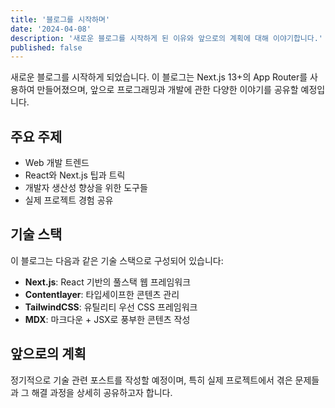 ```yaml
---
title: '블로그를 시작하며'
date: '2024-04-08'
description: '새로운 블로그를 시작하게 된 이유와 앞으로의 계획에 대해 이야기합니다.'
published: false
---
```


새로운 블로그를 시작하게 되었습니다. 이 블로그는 Next.js 13+의 App Router를 사용하여 만들어졌으며,
앞으로 프로그래밍과 개발에 관한 다양한 이야기를 공유할 예정입니다.

## 주요 주제

- Web 개발 트렌드
- React와 Next.js 팁과 트릭
- 개발자 생산성 향상을 위한 도구들
- 실제 프로젝트 경험 공유

## 기술 스택

이 블로그는 다음과 같은 기술 스택으로 구성되어 있습니다:

- **Next.js**: React 기반의 풀스택 웹 프레임워크
- **Contentlayer**: 타입세이프한 콘텐츠 관리
- **TailwindCSS**: 유틸리티 우선 CSS 프레임워크
- **MDX**: 마크다운 + JSX로 풍부한 콘텐츠 작성

## 앞으로의 계획

정기적으로 기술 관련 포스트를 작성할 예정이며, 특히 실제 프로젝트에서 겪은 문제들과
그 해결 과정을 상세히 공유하고자 합니다. 
